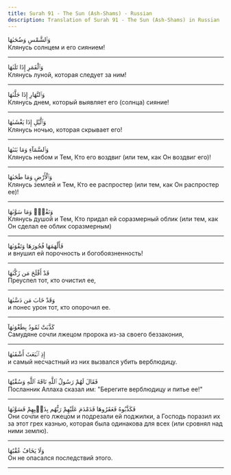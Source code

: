 ```yaml
---
title: Surah 91 - The Sun (Ash-Shams) - Russian
description: Translation of Surah 91 - The Sun (Ash-Shams) in Russian
---
```





<Aside type="quran" title="1">
وَٱلشَّمْسِ وَضُحَىٰهَا
</Aside>

<Aside type="reference" title="1">
Клянусь солнцем и его сиянием!
</Aside>

---

<Aside type="quran" title="2">
وَٱلْقَمَرِ إِذَا تَلَىٰهَا
</Aside>

<Aside type="reference" title="2">
Клянусь луной, которая следует за ним!
</Aside>

---

<Aside type="quran" title="3">
وَٱلنَّهَارِ إِذَا جَلَّىٰهَا
</Aside>

<Aside type="reference" title="3">
Клянусь днем, который выявляет его (солнца) сияние!
</Aside>

---

<Aside type="quran" title="4">
وَٱلَّيْلِ إِذَا يَغْشَىٰهَا
</Aside>

<Aside type="reference" title="4">
Клянусь ночью, которая скрывает его!
</Aside>

---

<Aside type="quran" title="5">
وَٱلسَّمَآءِ وَمَا بَنَىٰهَا
</Aside>

<Aside type="reference" title="5">
Клянусь небом и Тем, Кто его воздвиг (или тем, как Он воздвиг его)!
</Aside>

---

<Aside type="quran" title="6">
وَٱلْأَرْضِ وَمَا طَحَىٰهَا
</Aside>

<Aside type="reference" title="6">
Клянусь землей и Тем, Кто ее распростер (или тем, как Он распростер ее)!
</Aside>

---

<Aside type="quran" title="7">
وَنَفْسٍۢ وَمَا سَوَّىٰهَا
</Aside>

<Aside type="reference" title="7">
Клянусь душой и Тем, Кто придал ей соразмерный облик (или тем, как Он сделал ее облик соразмерным)
</Aside>

---

<Aside type="quran" title="8">
فَأَلْهَمَهَا فُجُورَهَا وَتَقْوَىٰهَا
</Aside>

<Aside type="reference" title="8">
и внушил ей порочность и богобоязненность!
</Aside>

---

<Aside type="quran" title="9">
قَدْ أَفْلَحَ مَن زَكَّىٰهَا
</Aside>

<Aside type="reference" title="9">
Преуспел тот, кто очистил ее,
</Aside>

---

<Aside type="quran" title="10">
وَقَدْ خَابَ مَن دَسَّىٰهَا
</Aside>

<Aside type="reference" title="10">
и понес урон тот, кто опорочил ее.
</Aside>

---

<Aside type="quran" title="11">
كَذَّبَتْ ثَمُودُ بِطَغْوَىٰهَآ
</Aside>

<Aside type="reference" title="11">
Самудяне сочли лжецом пророка из-за своего беззакония,
</Aside>

---

<Aside type="quran" title="12">
إِذِ ٱنۢبَعَثَ أَشْقَىٰهَا
</Aside>

<Aside type="reference" title="12">
и самый несчастный из них вызвался убить верблюдицу.
</Aside>

---

<Aside type="quran" title="13">
فَقَالَ لَهُمْ رَسُولُ ٱللَّهِ نَاقَةَ ٱللَّهِ وَسُقْيَٰهَا
</Aside>

<Aside type="reference" title="13">
Посланник Аллаха сказал им: "Берегите верблюдицу и питье ее!"
</Aside>

---

<Aside type="quran" title="14">
فَكَذَّبُوهُ فَعَقَرُوهَا فَدَمْدَمَ عَلَيْهِمْ رَبُّهُم بِذَنۢبِهِمْ فَسَوَّىٰهَا
</Aside>

<Aside type="reference" title="14">
Они сочли его лжецом и подрезали ей поджилки, а Господь поразил их за этот грех казнью, которая была одинакова для всех (или сровнял над ними землю).
</Aside>

---

<Aside type="quran" title="15">
وَلَا يَخَافُ عُقْبَٰهَا
</Aside>

<Aside type="reference" title="15">
Он не опасался последствий этого.
</Aside>

---
